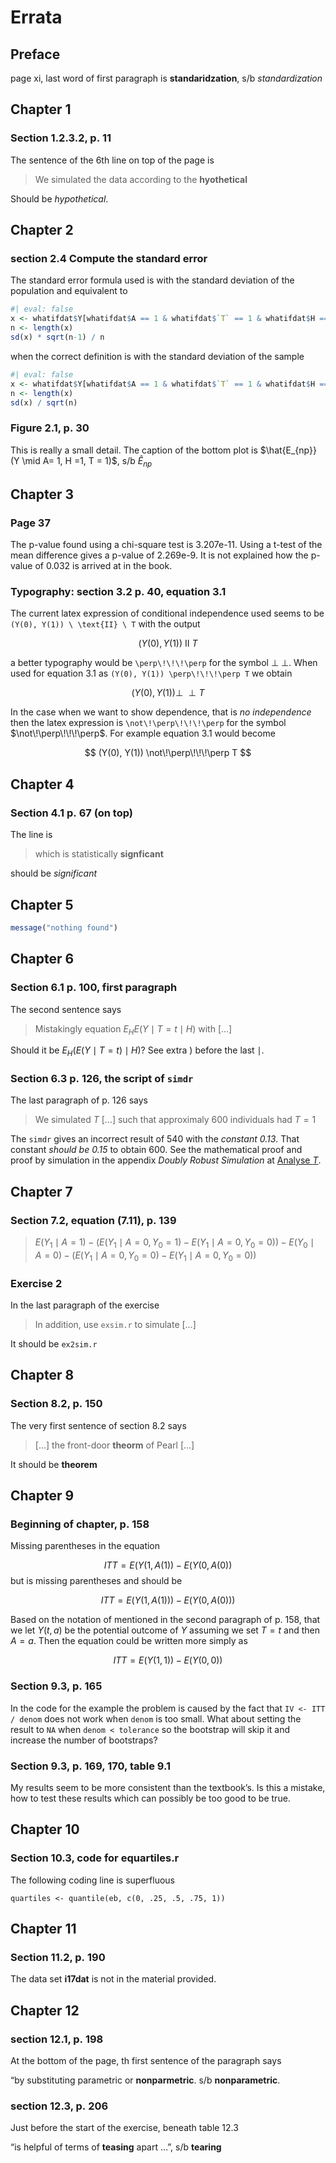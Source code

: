 # Errata {#errata}

## Preface

page xi, last word of first paragraph is **standaridzation**, s/b *standardization*

## Chapter 1

### Section 1.2.3.2, p. 11

The sentence of the 6th line on top of the page is

> We simulated the data according to the **hyothetical**

Should be *hypothetical*.

## Chapter 2

### section 2.4 Compute the standard error

The standard error formula used is with the standard deviation of the population and equivalent to

```r
#| eval: false
x <- whatifdat$Y[whatifdat$A == 1 & whatifdat$`T` == 1 & whatifdat$H ==1]
n <- length(x)
sd(x) * sqrt(n-1) / n
```

when the correct definition is with the standard deviation of the sample

```r
#| eval: false
x <- whatifdat$Y[whatifdat$A == 1 & whatifdat$`T` == 1 & whatifdat$H ==1]
n <- length(x)
sd(x) / sqrt(n)
```

### Figure 2.1, p. 30

This is really a small detail. The caption of the bottom plot is $\hat{E_{np}}(Y \mid A= 1, H =1, T = 1)$, s/b $\hat{E}_{np}$

## Chapter 3

### Page 37

The p-value found using a chi-square test is 3.207e-11. Using a t-test of the mean difference gives a p-value of 2.269e-9. It is not explained how the p-value of 0.032 is arrived at in the book.

### Typography: section 3.2 p. 40, equation 3.1

The current latex expression of conditional independence used seems to be `(Y(0), Y(1)) \ \text{II} \ T` with the output

$$
(Y(0), Y(1)) \ \text{II} \ T
$$

a better typography would be `\perp\!\!\!\perp` for the symbol $\perp\!\!\!\perp$. When used for equation 3.1 as `(Y(0), Y(1)) \perp\!\!\!\perp T` we obtain

$$
(Y(0), Y(1)) \perp\!\!\!\perp T
$$

In the case when we want to show dependence, that is *no independence* then the latex expression is `\not\!\perp\!\!\!\perp` for the symbol $\not\!\perp\!\!\!\perp$. For example equation 3.1 would become

$$
(Y(0), Y(1)) \not\!\perp\!\!\!\perp T
$$

## Chapter 4

### Section 4.1 p. 67 (on top)

The line is

> which is statistically **signficant**

should be *significant*

## Chapter 5

```r
message("nothing found")
```

## Chapter 6

### Section 6.1 p. 100, first paragraph

The second sentence says

> Mistakingly equation $E_H E(Y \mid T=t \mid H)$ with \[...\]

Should it be $E_H (E(Y \mid T=t) \mid H)$? See extra $)$ before the last $\mid$.

### Section 6.3 p. 126, the script of `simdr`

The last paragraph of p. 126 says

> We simulated $T$ \[...\] such that approximaly 600 individuals had $T=1$

The `simdr` gives an incorrect result of 540 with the *constant 0.13*. That constant *should be 0.15* to obtain 600. See the mathematical proof and proof by simulation in the appendix *Doubly Robust Simulation* at [Analyse $T$](#errata6a).

## Chapter 7

### Section 7.2, equation (7.11), p. 139

> $E(Y_1 \mid A=1) - (E(Y_1\mid A=0, Y_0=1) - E(Y_1\mid A=0, Y_0=0)) - E(Y_0 \mid A=0) - (E(Y_1\mid A=0, Y_0=0) - E(Y_1\mid A=0, Y_0=0))$

### Exercise 2

In the last paragraph of the exercise

> In addition, use `exsim.r` to simulate \[...\]

It should be `ex2sim.r`

## Chapter 8

### Section 8.2, p. 150

The very first sentence of section 8.2 says

> \[...\] the front-door **theorm** of Pearl \[...\]

It should be **theorem**

## Chapter 9

### Beginning of chapter, p. 158

Missing parentheses in the equation

$$
ITT = E(Y(1, A(1)) - E(Y(0, A(0))
$$ but is missing parentheses and should be

$$
ITT = E(Y(1, A(1))) - E(Y(0, A(0)))
$$

Based on the notation of mentioned in the second paragraph of p. 158, that we let $Y(t,a)$ be the potential outcome of $Y$ assuming we set $T=t$ and then $A=a$. Then the equation could be written more simply as

$$
ITT = E(Y(1, 1)) - E(Y(0, 0))
$$

### Section 9.3, p. 165

In the code for the example the problem is caused by the fact that `IV <- ITT / denom` does not work when `denom` is too small. What about setting the result to `NA` when `denom < tolerance` so the bootstrap will skip it and increase the number of bootstraps?

### Section 9.3, p. 169, 170, table 9.1

My results seem to be more consistent than the textbook's. Is this a mistake, how to test these results which can possibly be too good to be true.

## Chapter 10

### Section 10.3, code for equartiles.r

The following coding line is superfluous

`quartiles <- quantile(eb, c(0, .25, .5, .75, 1))`

## Chapter 11

### Section 11.2, p. 190

The data set **i17dat** is not in the material provided.

## Chapter 12

### section 12.1, p. 198

At the bottom of the page, th first sentence of the paragraph says

"by substituting parametric or **nonparmetric**. s/b **nonparametric**.

### section 12.3, p. 206

Just before the start of the exercise, beneath table 12.3

"is helpful of terms of **teasing** apart ...", s/b **tearing**

